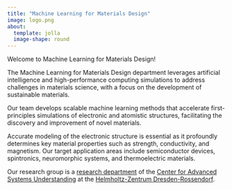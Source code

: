 ```yaml
---
title: "Machine Learning for Materials Design"
image: logo.png
about: 
  template: jolla
  image-shape: round
---
```


Welcome to Machine Learning for Materials Design!  


The Machine Learning for Materials Design department leverages artificial intelligence and high-performance computing simulations to address challenges in materials science, with a focus on the development of sustainable materials. 

Our team develops scalable machine learning methods that accelerate first-principles simulations of electronic and atomistic structures, facilitating the discovery and improvement of novel materials. 

Accurate modeling of the electronic structure is essential as it profoundly determines key material properties such as strength, conductivity, and magnetism. Our target application areas include semiconductor devices, spintronics, neuromorphic systems, and thermoelectric materials.

Our research group is a [research department](https://www.casus.science/?page_id=4660){target="_blank"} of the [Center for Advanced Systems Understanding](https://www.casus.science){target="_blank"} at the [Helmholtz-Zentrum Dresden-Rossendorf](https://www.hzdr.de){target="_blank"}.